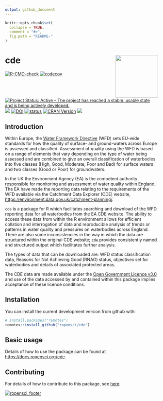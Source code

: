 ```yaml
---
output: github_document
---
```


<!-- README.md is generated from README.Rmd. Please edit that file -->

```r
knitr::opts_chunk$set(
  collapse = TRUE,
  comment = "#>",
  fig.path = "README-"
)
```

# cde <img src="https://docs.ropensci.org/cde/reference/figures/logo.png" align="right" height=140/>
 <!-- badges: start -->
[![R-CMD-check](https://github.com/ropensci/cde/actions/workflows/R-CMD-check.yaml/badge.svg)](https://github.com/ropensci/cde/actions/workflows/R-CMD-check.yaml)
[![codecov](https://codecov.io/gh/ropensci/cde/branch/master/graph/badge.svg?token=F4R6nEywTx)](https://codecov.io/gh/ropensci/cde) [![Project Status: Active – The project has reached a stable, usable state and is being actively developed.](https://www.repostatus.org/badges/latest/active.svg)](https://www.repostatus.org/#active) [![](https://badges.ropensci.org/284_status.svg)](https://github.com/ropensci/onboarding/issues/284) [![DOI](https://zenodo.org/badge/92712854.svg)](https://zenodo.org/badge/latestdoi/92712854)
[![status](http://joss.theoj.org/papers/0d35f75e861fcf47556d70571e226589/status.svg)](http://joss.theoj.org/papers/0d35f75e861fcf47556d70571e226589)
[![CRAN Version](http://www.r-pkg.org/badges/version/cde)](http://www.r-pkg.org/pkg/cde)
[![](http://cranlogs.r-pkg.org/badges/cde)](http://cran.rstudio.com/web/packages/cde/index.html)
  <!-- badges: end -->
  
## Introduction

Within Europe, the [Water Framework Directive](http://ec.europa.eu/environment/water/water-framework/index_en.html) (WFD) sets EU-wide standards for how the quality of surface- and ground-waters across Europe is assessed and classified. Assessment of quality using the WFD is based on a range of elements that vary depending on the type of water being assessed and are combined to give an overall classification of waterbodies into five classes (High, Good, Moderate, Poor and Bad) for surface waters and two classes (Good or Poor) for groundwaters.

In the UK the Environment Agency (EA) is the competent authority responsible for monitoring and assessment of water quality within England. The EA have made the reporting data relating to the requirements of the WFD available via the Catchment Data Explorer (CDE) website, [https://environment.data.gov.uk/catchment-planning/](https://environment.data.gov.uk/catchment-planning/). 

`cde` is a package for R which facilitates searching and download of the WFD reporting data for all waterbodies from the EA CDE website. The ability to access these data from within the R environment allows for efficient collation and interrogation of data and reproducible analysis of trends or patterns in water quality and pressures on waterbodies across England. There are also some inconsistencies in the way in which the data are structured within the original CDE website; ``cde`` provides consistently named and structured output which facilitates further analysis.

The types of data that can be downloaded are: WFD status classification data, Reasons for Not Achieving Good (RNAG) status, objectives set for waterbodies and details of associated protected areas.

The CDE data are made available under the [Open Government Licence v3.0](https://www.nationalarchives.gov.uk/doc/open-government-licence/version/3/) and use of the data accessed by and contained within this package implies acceptance of these licence conditions.

## Installation

You can install the current development version from github with:

```r
# install.packages("remotes")
remotes::install_github("ropensci/cde")
```

## Basic usage

Details of how to use the package can be found at [https://docs.ropensci.org/cde](https://docs.ropensci.org/cde).

## Contributing

For details of how to contribute to this package, see [here](https://docs.ropensci.org/cde/CONTRIBUTING.html).

[![ropensci_footer](https://ropensci.org/public_images/github_footer.png)](https://ropensci.org)


